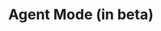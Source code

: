 ---
title: "Agent Mode (in beta)"
description: "Learn about Bezi's Agent Mode, what's possible with it, and how it differs from Ask Mode."
---